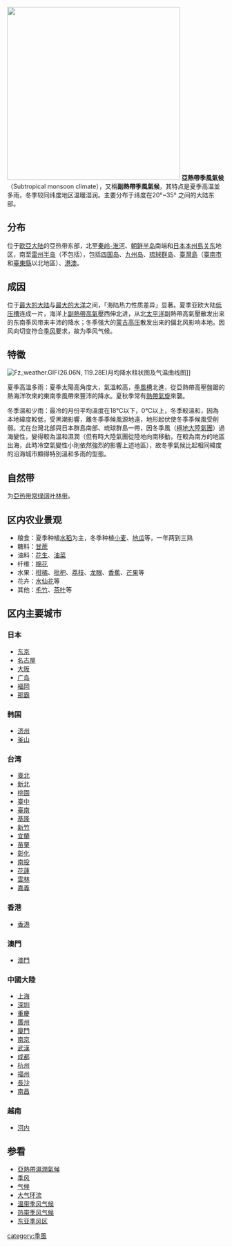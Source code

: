 {{Unreferenced|time=2016-01-31T16:35:30+00:00}}

[[File:ClimateMapWorld.png|thumb|400px|
{{legend|#F7B74B|亞熱帶季風氣候，而分佈在南、北美洲的橙色部份為[[亞熱帶濕潤氣候|亞熱帶濕潤氣候]]}}]]
{{Lead section}}
'''亞熱帶季風氣候'''（Subtropical monsoon climate），又稱'''副熱帶季風氣候'''，其特点是夏季高温並多雨，冬季较同纬度地区温暖湿润。主要分布于纬度在20°~35° 之间的大陆东部。

==分布==
位于[[欧亞大陆|欧亞大陆]]的亞热带东部，北至[[秦岭-淮河线|秦岭-淮河]]、[[朝鲜半岛|朝鲜半岛]]南端和[[日本|日本]][[本州島|本州島]][[关东地方|关东]]地区，南至[[雷州半岛|雷州半岛]]（不包括），包括[[四国岛|四国岛]]、[[九州岛|九州岛]]、[[琉球群岛|琉球群岛]]、[[臺灣島|臺灣島]]（[[臺南市|臺南市]]和[[臺東縣|臺東縣]]以北地區）、[[港澳|港澳]]。

==成因==
位于[[亞歐大陸|最大的大陆]]与[[太平洋|最大的大洋]]之间，「海陆热力性质差异」显著。夏季亚欧大陆[[低压槽|低压槽]]连成一片，海洋上[[副熱帶高氣壓|副熱帶高氣壓]]西伸北进，从北[[太平洋|太平洋]]副熱帶高氣壓散发出来的东南季风带来丰沛的降水；冬季强大的[[蒙古高压|蒙古高压]]散发出来的偏北风影响本地。因风向切变符合[[季风|季风]]要求，故为季风气候。

==特徵==
[[File:Fz_weather.GIF|thumb]](26.06N, 119.28E)月均降水柱状图及气温曲线图]]

夏季高溫多雨：夏季太陽高角度大，氣溫較高，[[季風槽|季風槽]]北進，從亞熱帶高壓盤踞的熱海洋吹來的東南季風帶來豐沛的降水。夏秋季常有[[熱帶氣旋|熱帶氣旋]]來襲。

冬季溫和少雨：最冷的月份平均溫度在18℃以下，0℃以上，冬季較溫和，因為本地緯度較低，受黑潮影響，離冬季季候風源地遠，地形起伏使冬季季候風受削弱。尤在台灣北部與日本群島南部、琉球群島一帶，因冬季風（[[極地大陸氣團|極地大陸氣團]]）過海變性，變得較為溫和濕潤（但有時大陸氣團從陸地向南移動，在較為南方的地區出海，此時冷空氣變性小則依然強烈的影響上述地區），故冬季氣候比起相同緯度的沿海城市顯得特別溫和多雨的型態。

==自然带==
为[[亞热带常绿阔叶林带|亞热带常绿阔叶林带]]。

==区内农业景观==
*粮食：夏季种植[[水稻|水稻]]为主，冬季种植[[小麦|小麦]]、[[地瓜|地瓜]]等，一年两到三熟
*糖料：[[甘蔗|甘蔗]]
*油料：[[花生|花生]]、[[油菜|油菜]]
*纤维：[[棉花|棉花]]
*水果：[[柑橘|柑橘]]、[[枇杷|枇杷]]、[[荔枝|荔枝]]、[[龙眼|龙眼]]、[[香蕉|香蕉]]、[[芒果|芒果]]等
*花卉：[[水仙花|水仙花]]等
*其他：[[毛竹|毛竹]]、[[茶叶|茶叶]]等

==区内主要城市==
{{climate chart
 | [[东京|东京]]
 |  2.1 |  9.8 |  49
 |  2.4 | 10.0 |  60
 |  5.1 | 12.9 | 115
 | 10.5 | 18.4 | 130
 | 15.1 | 22.7 | 128
 | 18.9 | 25.2 | 165
 | 22.5 | 29.0 | 162
 | 24.2 | 30.8 | 155
 | 20.7 | 26.8 | 209
 | 15.0 | 21.6 | 163
 |  9.5 | 16.7 |  93
 |  4.6 | 12.3 |  40
 | source = [http://www.data.jma.go.jp/obd/stats/etrn/view/nml_sfc_ym.php?prec_no=44&prec_ch=%93%8C%8B%9E%93s&block_no=47662&block_ch=%93%8C%8B%9E&year=&month=&day=&elm=normal&view= Japan Meteorological Agency]
 | float  = right
 | clear = none
}}
{{climate chart
 | [[广州|广州]]
 | 11 | 19 | 41
 | 11 | 20 | 57
 | 14 | 24 | 121
 | 18 | 28 | 208
 | 22 | 30 | 265
 | 25 | 32 | 267
 | 26 | 33 | 232
 | 26 | 33 | 202
 | 23 | 32 | 178
 | 19 | 30 | 85
 | 14 | 27 | 39
 | 11 | 22 | 31
 | source = 
[https://zh.weatherspark.com/y/126769/%E4%B8%AD%E5%9B%BD%E3%80%81%E5%B9%BF%E5%B7%9E%E7%9A%84%E5%85%A8%E5%B9%B4%E5%B9%B3%E5%9D%87%E5%A4%A9%E6%B0%94]
 | float  = right
 | clear = none
}}
{{climate chart
 | [[上海|上海]]
 |  2.1 |  8.1 |  74
 |  3.7 | 10.1 |  59
 |  6.9 | 13.8 | 94
 | 11.9 | 19.5 | 74
 | 17.3 | 24.8 | 85
 | 21.7 | 27.8 | 182
 | 25.8 | 32.2 | 146
 | 25.8 | 31.3 | 214
 | 22.4 | 27.9 | 87
 | 16.8 | 22.9 | 56
 | 10.6 | 16.3 |  52
 |  4.7 | 11.1 |  44
 | source = 
 | float  = right
 | clear = none
}}

=== 日本 ===

* [[东京|东京]]
* [[名古屋|名古屋]]
* [[大阪市|大阪]]
* [[广岛|广岛]]
* [[福岡|福岡]]
* [[那霸|那霸]]

=== 韩国 ===

* [[济州|济州]]
* [[釜山|釜山]]

=== 台湾 ===
* [[臺北|臺北]]
* [[新北|新北]]
* [[桃園市|桃園]]
* [[臺中|臺中]]
* [[臺南|臺南]]
* [[基隆|基隆]]
* [[新竹|新竹]]
* [[宜蘭縣|宜蘭]]
* [[苗栗縣|苗栗]]
* [[彰化縣|彰化]]
* [[南投縣|南投]]
* [[花蓮縣|花蓮]]
* [[雲林|雲林]]
* [[嘉義|嘉義]]

=== 香港===
* [[香港|香港]]

=== 澳門===
* [[澳門|澳門]]

=== 中國大陸 ===

* [[上海|上海]]
* [[深圳|深圳]]
* [[重慶|重慶]]
* [[廣州|廣州]]
* [[廈門|廈門]]
* [[南京|南京]]
* [[武漢|武漢]]
* [[成都|成都]]
* [[杭州|杭州]]
* [[福州|福州]]
* [[長沙|長沙]]
* [[南昌|南昌]]

=== 越南 ===

* [[河内|河内]]

==参看==
*[[亞熱帶濕潤氣候|亞熱帶濕潤氣候]]
*[[季风|季风]]
*[[气候|气候]]
*[[大气环流|大气环流]]
*[[温带季风气候|温带季风气候]]
*[[热带季风气候|热带季风气候]]
*[[东亚季风区|东亚季风区]]
{{周淑贞气候分类}}
{{世界分區}}
[[category:季風|category:季風]]